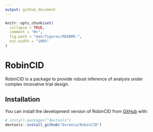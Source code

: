 ```yaml
---
output: github_document
---
```


<!-- README.md is generated from README.Rmd. Please edit that file -->

```r
knitr::opts_chunk$set(
  collapse = TRUE,
  comment = "#>",
  fig.path = "man/figures/README-",
  out.width = "100%"
)
```

# RobinCID

<!-- badges: start -->
<!-- badges: end -->

RobinCID is a package to provide robust inference of analysis under complex innovative trial design.

## Installation

You can install the development version of RobinCID from [GitHub](https://github.com/) with:

``` r
# install.packages("devtools")
devtools::install_github("Eureeca/RobinCID")
```



